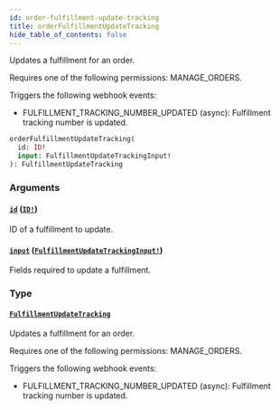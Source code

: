 ```yaml
---
id: order-fulfillment-update-tracking
title: orderFulfillmentUpdateTracking
hide_table_of_contents: false
---
```


Updates a fulfillment for an order.

Requires one of the following permissions: MANAGE_ORDERS.

Triggers the following webhook events:

- FULFILLMENT_TRACKING_NUMBER_UPDATED (async): Fulfillment tracking number is updated.

```graphql
orderFulfillmentUpdateTracking(
  id: ID!
  input: FulfillmentUpdateTrackingInput!
): FulfillmentUpdateTracking
```

### Arguments

#### [`id`](#) ([`ID!`](../../../developer/api-reference/scalars/id))

ID of a fulfillment to update.

#### [`input`](#) ([`FulfillmentUpdateTrackingInput!`](../../../developer/api-reference/inputs/fulfillment-update-tracking-input))

Fields required to update a fulfillment.

### Type

#### [`FulfillmentUpdateTracking`](../../../developer/api-reference/objects/fulfillment-update-tracking)

Updates a fulfillment for an order.

Requires one of the following permissions: MANAGE_ORDERS.

Triggers the following webhook events:

- FULFILLMENT_TRACKING_NUMBER_UPDATED (async): Fulfillment tracking number is updated.
